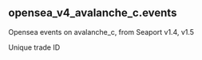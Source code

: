 ## opensea_v4_avalanche_c.events 
Opensea events on avalanche_c, from Seaport v1.4, v1.5


<ParamField path="unique_trade_id">
Unique trade ID
</ParamField>
